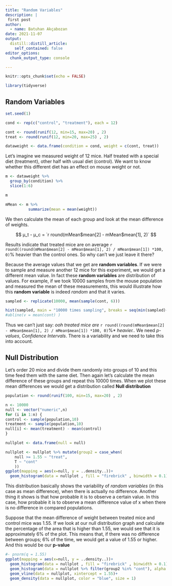 ```yaml
---
title: "Random Variables"
description: |
 first post
author:
  - name: Batuhan Akçabozan
date: 2021-11-07
output:
  distill::distill_article:
    self_contained: false
editor_options: 
  chunk_output_type: console

---
```


```r
knitr::opts_chunk$set(echo = FALSE)
```

```r
library(tidyverse)
```

## Random Variables

```r
set.seed(1)

cond <- rep(c("control", "treatment"), each = 12)

cont <- round(runif(12, min=15, max=20) , 2)
treat <- round(runif(12, min=20, max=25) , 2)

dataweight <- data.frame(condition = cond, weight = c(cont, treat))
```

Let's imagine we measured weight of 12 mice. Half treated with a special diet (treatment), other half with usual diet (control). We want to know whether this different diet has an effect on mouse weight or not.

```r
m <- dataweight %>%
  group_by(condition) %>%
  slice(1:6)

m

mMean <- m %>%
          summarize(mean = mean(weight))
```
We then calculate the mean of each group and look at the mean difference of weights. 

$$
μ_t - μ_c = `r round(mMean$mean[2] - mMean$mean[1], 2)` 
$$

Results indicate that treated mice are on average `r round((round(mMean$mean[2] - mMean$mean[1], 2) / mMean$mean[1]) *100, 0)`% heavier than the control ones. So why can't we just leave it there?

Because the average values that we get are **random variables**. If we were to sample and measure another 12 mice for this experiment, we would get a different mean value. In fact these **random variables** are distribution of values. For example, if we took 10000 samples from the mouse population and measured the mean of these measurements, this would illustrate how this **random variable** is indeed *random* and that it varies.

```r
sampled <- replicate(10000, mean(sample(cont, 6)))

hist(sampled, main = "10000 times sampling", breaks = seq(min(sampled)-0.5,max(sampled)+0.5,0.5))
#abline(v = mean(cont) )
```

Thus we can't just say: *ooh treated mice are* `r round((round(mMean$mean[2] - mMean$mean[1], 2) / mMean$mean[1]) *100, 0)`%* *heavier.*. We need *p-values*, *Confidence Intervals*. There is a variability and we need to take this into account.

## Null Distribution

Let's order 20 mice and divide them randomly into groups of 10 and this time feed them with the same diet. Then again let's calculate the mean difference of these groups and repeat this 10000 times. When we plot these mean differences we would get a distribution called **Null distribution**

```r
population <- round(runif(100, min=15, max=20) , 2)

n <- 10000
null <- vector("numeric",n)
for (i in 1:n) {
control <- sample(population,10)
treatment <- sample(population,10)
null[i] <- mean(treatment) - mean(control)
}

nullplot <- data.frame(null = null)

nullplot <- nullplot %>% mutate(group2 = case_when(
    null >= 1.55 ~ "treat",
    T ~ "cont"
    ))
ggplot(mapping = aes(x=null, y = ..density..))+
  geom_histogram(data = nullplot , fill = "firebrick" , binwidth = 0.1)

```

This distribution basically shows the variability of *random variables* (in this case as mean difference), when there is actually no difference. Another thing it shows is that how probable it is to observe a certain value. In this case, how probable it is to observe a mean difference value of x when there is no difference in compared populations. 

Suppose that the mean difference of weight between treated mice and control mice was 1.55. If we look at our null distribution graph and calculate the percentage of the area that is higher than 1.55, we would see that it is approximately 6% of the plot. This means that, if there was no difference between groups; 6% of the time,  we would get a value of 1.55 or higher. And this would be our **p-value** 

```r
#- pnorm(q = 1.55)
ggplot(mapping = aes(x=null, y = ..density..))+
  geom_histogram(data = nullplot , fill = "firebrick" , binwidth = 0.1)+
  geom_histogram(data = nullplot %>% filter(group2 %in% "cont"), alpha = 1, fill = "black", binwidth = 0.1)+
  geom_vline(data = nullplot, xintercept = 1.55)+
  geom_density(data = nullplot, color = "blue", size = 1)
```

